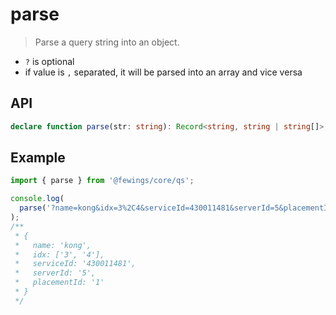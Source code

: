 # parse

> Parse a query string into an object.

- `?` is optional
- if value is `,` separated, it will be parsed into an array and vice versa

## API

```ts
declare function parse(str: string): Record<string, string | string[]>;
```

## Example

```ts
import { parse } from '@fewings/core/qs';

console.log(
  parse('?name=kong&idx=3%2C4&serviceId=430011481&serverId=5&placementId=1')
);
/**
 * {
 *   name: 'kong',
 *   idx: ['3', '4'],
 *   serviceId: '430011481',
 *   serverId: '5',
 *   placementId: '1'
 * }
 */
```
